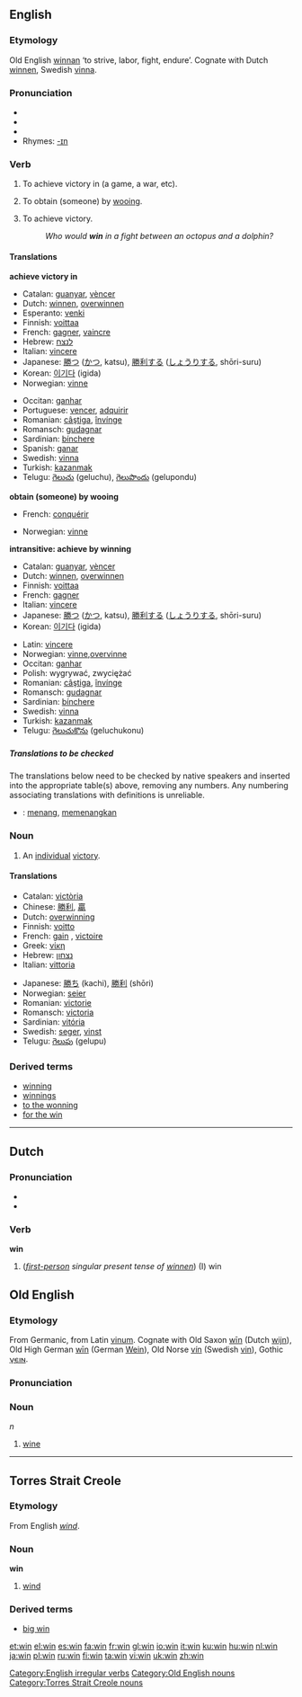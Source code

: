==English==

===Etymology===
Old English [[winnan]] ‘to strive, labor, fight, endure’.  Cognate with Dutch [[winnen]], Swedish [[vinna]].

===Pronunciation===
* {{IPA|/wɪn/}}
* {{SAMPA|/wIn/}}
*{{audio|en-us-win.ogg|Audio (US)}}
*Rhymes: [[Rhymes:English:-ɪn|-ɪn]]

===Verb===
[[Category:English irregular verbs]]
{{en-verb|wins|winning|won}}

#{{transitive}} To achieve victory in (a game, a war, etc).
#{{transitive}} To obtain (someone) by [[wooing]].
#{{intransitive}} To achieve victory.
#:''Who would '''win''' in a fight between an octopus and a dolphin?''

====Translations====
'''achieve victory in'''
{{top}}
*Catalan: [[guanyar]], [[vèncer]]
*Dutch: [[winnen]], [[overwinnen]]
*Esperanto: [[venki]]
*Finnish: [[voittaa]]
*French: [[gagner]], [[vaincre]]
*Hebrew: [[לנצח]]
*Italian: [[vincere]]
*Japanese: [[勝つ]] ([[かつ]], katsu), [[勝利する]] ([[しょうりする]], shōri-suru)
*Korean: [[이기다]] (igida)
*Norwegian: [[vinne]]
{{mid}}
*Occitan: [[ganhar]]
*Portuguese: [[vencer]], [[adquirir]]
*Romanian: [[câştiga]], [[învínge]]
*Romansch: [[gudagnar]]
*Sardinian: [[bínchere]]
*Spanish: [[ganar]]
*Swedish: [[vinna]]
*Turkish: [[kazanmak]]
*Telugu: [[గెలుచు]] (geluchu), [[గెలుపొందు]] (gelupondu)
{{bottom}}

'''obtain (someone) by wooing'''
{{top}}
*French: [[conquérir]]
{{mid}}
*Norwegian: [[vinne]]
{{bottom}}

'''intransitive: achieve by winning'''
{{top}}
*Catalan: [[guanyar]], [[vèncer]]
*Dutch: [[winnen]], [[overwinnen]]
*Finnish: [[voittaa]]
*French: [[gagner]]
*Italian: [[vincere]]
*Japanese: [[勝つ]] ([[かつ]], katsu), [[勝利する]] ([[しょうりする]], shōri-suru)
*Korean: [[이기다]] (igida)
{{mid}}
*Latin: [[vincere]]
*Norwegian: [[vinne]],[[overvinne]]
*Occitan: [[ganhar]]
*Polish: wygrywać, zwyciężać
*Romanian: [[câştiga]], [[învínge]]
*Romansch: [[gudagnar]]
*Sardinian: [[bínchere]]
*Swedish: [[vinna]]
*Turkish: [[kazanmak]]
*Telugu: [[గెలుచుకొను]] (geluchukonu)
{{bottom}}

=====Translations to be checked=====
<!--Remove this section once all of the translations below have been moved into the tables above.-->
{{checktrans}}
The translations below need to be checked by native speakers and inserted into the appropriate table(s) above, removing any numbers.  Any numbering associating translations with definitions is unreliable.

*{{ttbc|Indonesian}}: [[menang]], [[menang|memenangkan]]

===Noun===
{{en-noun}}

# An [[individual]] [[victory]].

====Translations====
{{top}}
*Catalan: [[victòria]] {{f}} 
*Chinese: [[勝利]], [[贏]]
*Dutch: [[overwinning]] {{f}}
*Finnish: [[voitto]]
*French: [[gain]] {{m}}, [[victoire]] {{f}}
*Greek: [[νίκη]]
*Hebrew: [[נצחון]] {{m}}
*Italian: [[vittoria]] {{f}}
{{mid}}
*Japanese: [[勝ち]] (kachi), [[勝利]] (shōri)
*Norwegian: [[seier]] {{m}}
*Romanian: [[victorie]] {{f}} 
*Romansch: [[victoria]] {{f}} 
*Sardinian: [[vitória]] {{f}} 
*Swedish: [[seger]], [[vinst]]
*Telugu: [[గెలుపు]] (gelupu)
{{bottom}}

===Derived terms===
*[[winning]]<!--adjective-->
*[[winnings]]
*[[to the wonning]]
*[[for the win]]

----

==Dutch==

===Pronunciation===
* {{IPA|/wɪn/}}
* {{SAMPA|/wIn/}}

===Verb===
'''win'''

#(''[[first-person]] singular present tense of [[winnen]]'')  (I) win


==Old English==

===Etymology===
From Germanic, from Latin [[vinum]].  Cognate with Old Saxon [[win#Old Saxon|wīn]] (Dutch [[wijn]]), Old High German [[win#Old High German|wīn]] (German [[Wein]]), Old Norse [[vín]] (Swedish [[vin#Swedish|vin]]), Gothic [[𐍅𐌴𐌹𐌽]].

===Pronunciation===
{{IPA|/wi:n/}}

===Noun===
{{Unicode|'''wīn'''}} ''n''
# [[wine]]

[[Category:Old English nouns]]
----
==Torres Strait Creole==
===Etymology===
From English ''[[wind]]''.
===Noun===
'''win'''

# [[wind]]
===Derived terms===
*[[big win#Torres_Strait_Creole|big win]]
[[Category:Torres Strait Creole nouns]]

[[et:win]]
[[el:win]]
[[es:win]]
[[fa:win]]
[[fr:win]]
[[gl:win]]
[[io:win]]
[[it:win]]
[[ku:win]]
[[hu:win]]
[[nl:win]]
[[ja:win]]
[[pl:win]]
[[ru:win]]
[[fi:win]]
[[ta:win]]
[[vi:win]]
[[uk:win]]
[[zh:win]]
